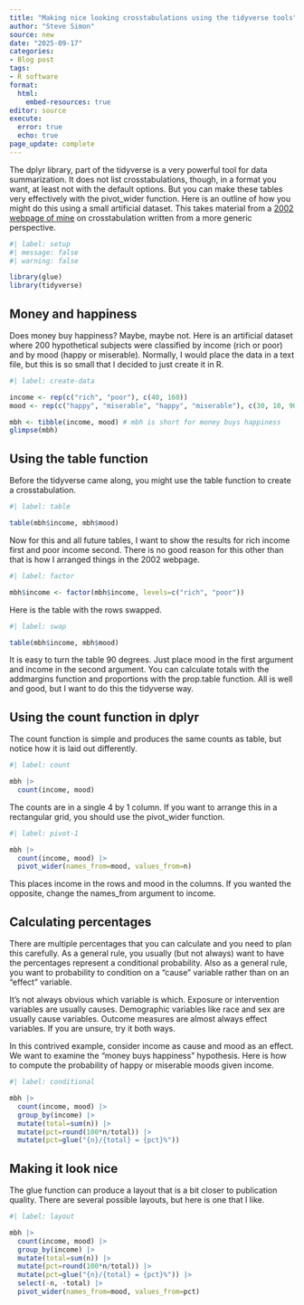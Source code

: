 ```yaml
---
title: "Making nice looking crosstabulations using the tidyverse tools"
author: "Steve Simon"
source: new
date: "2025-09-17"
categories:
- Blog post
tags:
- R software
format: 
  html:
    embed-resources: true
editor: source
execute: 
  error: true
  echo: true
page_update: complete
---
```


The dplyr library, part of the tidyverse is a very powerful tool for data summarization. It does not list crosstabulations, though, in a format you want, at least not with the default options. But you can make these tables very effectively with the pivot_wider function. Here is an outline of how you might do this using a small artificial dataset. This takes material from a [2002 webpage of mine][ref-simon-2002] on crosstabulation written from a more generic perspective.

<!---more--->

```r
#| label: setup
#| message: false
#| warning: false

library(glue)
library(tidyverse)
```


## Money and happiness

Does money buy happiness? Maybe, maybe not. Here is an artificial dataset where 200 hypothetical subjects were classified by income (rich or poor) and by mood (happy or miserable). Normally, I would place the data in a text file, but this is so small that I decided to just create it in R.

```r
#| label: create-data

income <- rep(c("rich", "poor"), c(40, 160))
mood <- rep(c("happy", "miserable", "happy", "miserable"), c(30, 10, 90, 70))

mbh <- tibble(income, mood) # mbh is short for money buys happiness
glimpse(mbh)
```

## Using the table function

Before the tidyverse came along, you might use the table function to create a crosstabulation.

```r
#| label: table

table(mbh$income, mbh$mood)
```

Now for this and all future tables, I want to show the results for rich income first and poor income second. There is no good reason for this other than that is how I arranged things in the 2002 webpage.

```r
#| label: factor

mbh$income <- factor(mbh$income, levels=c("rich", "poor"))
```

Here is the table with the rows swapped.

```r
#| label: swap

table(mbh$income, mbh$mood)
```

It is easy to turn the table 90 degrees. Just place mood in the first argument and income in the second argument. You can calculate totals with the addmargins function and proportions with the prop.table function. All is well and good, but I want to do this the tidyverse way.

## Using the count function in dplyr

The count function is simple and produces the same counts as table, but notice how it is laid out differently.

```r
#| label: count

mbh |>
  count(income, mood)
```

The counts are in a single 4 by 1 column. If you want to arrange this in a rectangular grid, you should use the pivot_wider function.

```r
#| label: pivot-1

mbh |>
  count(income, mood) |>
  pivot_wider(names_from=mood, values_from=n)
```

This places income in the rows and mood in the columns. If you wanted the opposite, change the names_from argument to income.

## Calculating percentages

There are multiple percentages that you can calculate and you need to plan this carefully. As a general rule, you usually (but not always) want to have the percentages represent a conditional probability. Also as a general rule, you want to probability to condition on a "cause" variable rather than on an "effect" variable.

It's not always obvious which variable is which. Exposure or intervention variables are usually causes. Demographic variables like race and sex are usually cause variables. Outcome measures are almost always effect variables. If you are unsure, try it both ways.

In this contrived example, consider income as cause and mood as an effect. We want to examine the "money buys happiness" hypothesis. Here is how to compute the probability of happy or miserable moods given income.

```r
#| label: conditional

mbh |>
  count(income, mood) |>
  group_by(income) |>
  mutate(total=sum(n)) |>
  mutate(pct=round(100*n/total)) |>
  mutate(pct=glue("{n}/{total} = {pct}%"))
```

## Making it look nice

The glue function can produce a layout that is a bit closer to publication quality. There are several possible layouts, but here is one that I like.

```r
#| label: layout

mbh |>
  count(income, mood) |>
  group_by(income) |>
  mutate(total=sum(n)) |>
  mutate(pct=round(100*n/total)) |>
  mutate(pct=glue("{n}/{total} = {pct}%")) |>
  select(-n, -total) |>
  pivot_wider(names_from=mood, values_from=pct)
```

[ref-simon-2002]: http://pmean.com/posts/displaying-percentages/
